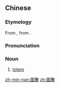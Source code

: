 {{also|图腾}}
==Chinese==
{{zh-forms|s=图腾}}

===Etymology===
From {{etyl|en|zh}} {{m|en|totem}}, from {{etyl|oj|zh}} {{m|oj|doodem|(o)doodem(an)}}.

===Pronunciation===
{{zh-pron
|m=túténg
|c=tou4 tang4
|mn=qz:tô͘-thn̂g/tw,xm,zz:tô͘-thêng/twv:tô͘-têng
|cat=n
}}

===Noun===
{{zh-noun}}

# [[totem]]

[[zh-min-nan:圖騰]]
[[zh:圖騰]]